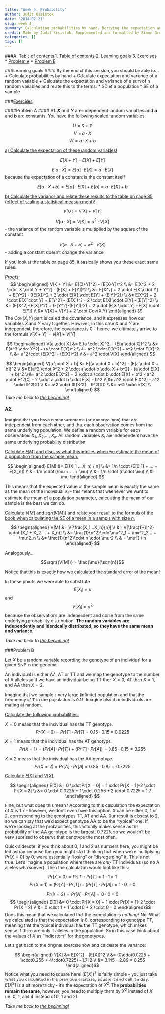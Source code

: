 ```yaml
---
title: "Week 4: Probability"
author: Judit Kisistok
date: '2018-02-21'
slug: week-4
summary: Calculating probabilities by hand. Deriving the expectation and variance of random variables.
credit: Made by Judit Kisistók. Supplemented and formatted by Simon Grund Sørensen. The exercise session was created by Thomas Bataillon and Palle Villesen at Aarhus University.
categories: []
tags: []
---
```


###<a name="toc"></a>A. Table of contents
1. [Table of contents](#toc)
2. [Learning goals](#goals)
3. [Exercises](#exercises)
    * [Problem A](#problemA)
    * [Problem B](#problemB)

###<a name="goals"></a>Learning goals
#### By the end of this session, you should be able to...
+ Calculate probabilities by hand 
+ Calculate expectation and variance of a random variable 
+ Calculate the expectation and variance of a sum of n random variables and relate this to the terms:
    * SD of a population
    * SE of a sample
    
###<a name="exercises"></a><u>Exercises</u>

####<a name="problemA"></a>Problem A
#### A1.
<b>$X$</b> and <b>$Y$</b> are independent random variables and <b>$a$</b> and <b>$b$</b> are constants. You have the following scaled random variables:

$$U = X + Y$$
$$V = a \cdot X$$ 
$$W = a \cdot X + b$$ 

<u>a) Calculate the expectation of these random variables!</u>

$$E[X + Y] = E[X] + E[Y]$$ 

$$E[a \cdot X] = E[a] \cdot E[X] = a \cdot E[X]$$ because the expectation of a constant is the constant itself  

$$E[a \cdot X + b] = E[a] \cdot E[X] + E[b] = a \cdot E[X] + b$$

<u>b) Calculate the variance and relate these results to the table on page 85 (effect of scaling a statistical measurement)!</u>

$$V[U] = V[X] + V[Y]$$  

$$V[a \cdot X] = V[X] = a^2 \cdot V[X]$$ - the variance of the random variable is multiplied by the square of the constant

$$V[a \cdot X + b] = a^2 \cdot V[X]$$ - adding a constant doesn't change the variance

If you look at the table on page 85, it basically shows you these exact same rules.

<u><em>Proofs:</em></u>
$$
\begin{aligned}
V[X + Y] &= E[(X+Y)^2] - (E[X+Y])^2 \\
&= E[X^2 + 2 \cdot X \cdot Y + Y^2] - (E[X] + E[Y])^2 \\
&= E[X^2] + 2 \cdot E[X \cdot Y] + E[Y^2] - ((E[X])^2 + 2 \cdot E[X] \cdot E[Y] + (E[Y]^2)) \\
&= E[X^2] + 2 \cdot E[X \cdot Y] + E[Y^2] - (E[X])^2 - 2 \cdot E[X] \cdot E[Y] - (E[Y]^2) \\
&= (E[X^2]-(E[X])^2) + (E[Y^2]-(E[Y])^2) + 2 \cdot (E[X \cdot Y] - E[X] \cdot E[Y]) \\
&= V[X] + V[Y] + 2 \cdot Cov(X,Y)
\end{aligned}
$$
The $Cov(X,Y)$ part is called the covariance, and it expresses how our variables $X$ and $Y$ vary together. However, in this case $X$ and $Y$ are independent, therefore, the covariance is 0 - hence, we ultimately arrive to the formula $V[X+Y] = V[X] + V[Y]$.

$$
\begin{aligned}
V[a \cdot X] &= E[(a \cdot X)^2] - (E[a \cdot X])^2 \\
&= E[a^2 \cdot X^2] - (a \cdot E[X])^2 \\
&= a^2 \cdot E[X^2] - a^2 \cdot E[X]^2 \\
&= a^2 \cdot (E[X^2] - (E[X])^2) \\
&= a^2 \cdot V[X] 
\end{aligned}
$$

$$
\begin{aligned}
V[a \cdot X + b] 
&= E[(a \cdot X + b)^2] - (E[a \cdot X + b])^2 \\
&= E[a^2 \cdot X^2 + 2 \cdot a \cdot b \cdot X + b^2] - (a \cdot E[X] + b)^2 \\
&= a^2 \cdot E[X^2] + 2 \cdot a \cdot b \cdot E[X] + b^2 - a^2 \cdot E^2[X] - 2 \cdot a \cdot b \cdot E[X] - b^2 \\
&= a^2 \cdot E[X^2] - a^2 \cdot E^2[X] \\
&= a^2 \cdot (E[X^2] - E^2[X]) \\
&= a^2 \cdot V[X] \\
\end{aligned}
$$
*Take me back to [the beginning!](#toc)*

#### A2.

Imagine that you have n measurements (or observations) that are independent from each other, and that each observation comes from the same underlying population. We define a random variable for each observation: $X_1$, $X_2$,..., $X_n$. All random variables $X_i$ are independent have the same underlying probability distribution.

<u>Calculate $E[M]$ and discuss what this implies when we estimate the mean of a population from the sample mean.</u>

$$
\begin{aligned}
E[M] &= E[(X_1 ... X_n) / n] \\
&= 1/n \cdot (E[X_1] + ... + E[X_n]) \\
&= 1/n \cdot (\mu + ... + \mu) \\
&= 1/n \cdot (n\cdot \mu) \\
&= \mu
\end{aligned}
$$

This means that the expected value of the sample mean is exactly the same as the mean of the individual $X_i$ - this means that whenever we want to estimate the mean of a population parameter, calculating the mean of our sample is the best we can do.

<u>Calculate $V[M]$ and $sqrt(V[M])$ and relate your result to the formula of the book when calculating the $SE$ of a mean in a sample with size $n$.</u>

$$
\begin{aligned}
V[M] &= V[\frac{X_1...X_n}{n}] \\
&= V[\frac{1}{n^2} \cdot (X_1 + X_2 ... + X_n)] \\
&= \frac{1}{n^2}\cdot\mu^2_1 + \mu^2_2... + \mu^2_n \\
&= \frac{1}{n^2}\cdot n \cdot \mu^2 \\
& = \mu^2 / n
\end{aligned}
$$

Analogously...

$$\sqrt{(V[M])} = \frac{\mu}{\sqrt{n}}$$

Notice that this is exactly how we calculated the standard error of the mean!

In these proofs we were able to substitute $$E[X_i] = \mu$$ and $$V[X_i] = \sigma^2$$ because the observations are independent and come from the same underlying probability distribution. <b>The random variables are independently and identically distributed, so they have the same mean and variance.</b>

*Take me back to [the beginning!](#toc)*

###<a name="problemB"></a>Problem B

Let $X$ be a random variable recording the genotype of an individual for a given SNP in the genome.

An individual is either AA, AT or TT and we map the genotype to the number of A alleles so if we have an individual being TT then $X=0$, AT then $X=1$, and AA then $X=2$.

Imagine that we sample a very large (infinite) population and that the frequency of T in the population is 0.15. Imagine also that individuals are mating at random.

<u>Calculate the following probabilities:</u>

$X = 0$ means that the individual has the TT genotype.  
$$Pr(X = 0) = Pr[T] \cdot Pr[T] = 0.15 \cdot 0.15 = 0.0225$$

$X = 1$ means that the individual has the AT genotype.  
$$Pr(X = 1) = (Pr[A] \cdot Pr[T]) + (Pr[T] \cdot Pr[A]) = 0.85 \cdot 0.15 = 0.255$$

$X = 2$ means that the individual has the AA genotype.  
$$Pr(X = 2) = Pr[A] \cdot Pr[A] = 0.85 \cdot 0.85 = 0.7225$$

<u>Calculate $E[X]$ and $V[X]$.</u>

$$
\begin{aligned}
E[X] &= 0 \cdot Pr[X = 0] + 1 \cdot Pr[X = 1]+2 \cdot Pr[X = 2] \\
&= 0 \cdot 0.0225 + 1 \cdot 0.255 + 2 \cdot 0.7225 = 1.7
\end{aligned}
$$

Fine, but what does this mean? According to this calculation the expectation of $X$ is 1.7 - however, we don't even have this option. $X$ can be either 0, 1 or 2, corresponding to the genotypes TT, AT and AA. Our result is closest to 2, so we can say that we'd expect genotype AA to be the "typical" one. If we're looking at the probabilities, this actually makes sense as the probability of the AA genotype is the largest, 0.7225, so we wouldn't be very suprised to observe that genotype the most often.

Quick sidenote: if you think about 0, 1 and 2 as numbers here, you might be led astray because then you might start thinking that when we're multiplying $Pr[X = 0]$ by 0, we're essentially "losing" or "disregarding" it. This is not true. Let's imagine a population where there are <em>only</em> TT individuals (so no A alleles whatsoever). Then the calculation would look like this:

$$Pr(X = 0) = Pr[T] \cdot Pr[T] = 1 \cdot 1 = 1$$
$$Pr(X = 1) = (Pr[A] \cdot Pr[T]) + (Pr[T] \cdot Pr[A]) = 1 \cdot 0 = 0$$

$$Pr(X = 2) = Pr[A] \cdot Pr[A] = 0 \cdot 0 = 0$$
$$
\begin{aligned}
E[X] &= 0 \cdot Pr[X = 0] + 1 \cdot Pr[X = 1]+2 \cdot Pr[X = 2] \\
&= 0 \cdot 1 + 1 \cdot 0 + 2 \cdot 0 = 0
\end{aligned}$$
Does this mean that we calculated that the expectation is <em>nothing</em>? No. What we calculated is that the expectation is 0, corresponding to genotype TT, meaning that the typical individual has the TT genotype, which makes sense if there are only T alleles in the population. So in this case think about the values of $X$ as "indicators" for the genotypes.

Let's get back to the original exercise now and calculate the variance:

$$
\begin{aligned}
V[X] &= E[X^2] - (E[X])^2 \\
&= (0\cdot0.0225 + 1\cdot0.255 + 4\cdot0.7225) - 1.7^2 \\
&= 3.145 - 2.89 = 0.255
\end{aligned}$$
Notice what you need to square here! $(E[X])^2$ is fairly simple - you just take what you calculated in the previous exercise, square it and call it a day.  
$E[X^2]$ is a bit more tricky - it's the expectation of $X^2$. The <b>probabilities remain the same</b>, however, you need to multiply them by $X^2$ instead of $X$ (ie. 0, 1, and 4 instead of 0, 1 and 2). 

*Take me back to [the beginning!](#toc)*